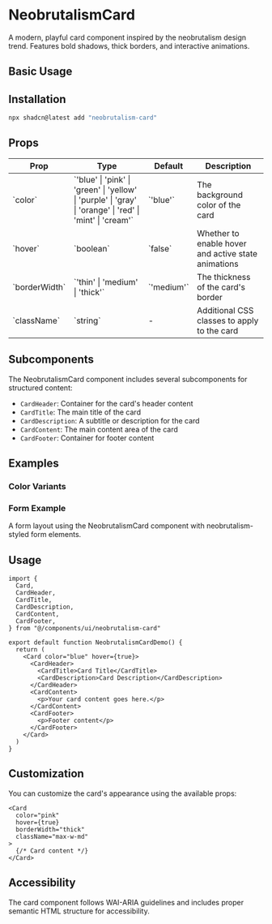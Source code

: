 # NeobrutalismCard

A modern, playful card component inspired by the neobrutalism design trend. Features bold shadows, thick borders, and interactive animations.

## Basic Usage

<ComponentTabs name="neobrutalism-card-basic" />

## Installation

```bash
npx shadcn@latest add "neobrutalism-card"
```

## Props

<div className="my-6 w-full overflow-y-auto">
  <table className="w-full">
    <thead>
      <tr className="m-0 border-t p-0 even:bg-muted">
        <th className="border px-4 py-2 text-left font-bold">Prop</th>
        <th className="border px-4 py-2 text-left font-bold">Type</th>
        <th className="border px-4 py-2 text-left font-bold">Default</th>
        <th className="border px-4 py-2 text-left font-bold">Description</th>
      </tr>
    </thead>
    <tbody>
      <tr className="m-0 border-t p-0 even:bg-muted">
        <td className="border px-4 py-2 text-left">`color`</td>
        <td className="border px-4 py-2 text-left">`'blue' | 'pink' | 'green' | 'yellow' | 'purple' | 'gray' | 'orange' | 'red' | 'mint' | 'cream'`</td>
        <td className="border px-4 py-2 text-left">`'blue'`</td>
        <td className="border px-4 py-2 text-left">The background color of the card</td>
      </tr>
      <tr className="m-0 border-t p-0 even:bg-muted">
        <td className="border px-4 py-2 text-left">`hover`</td>
        <td className="border px-4 py-2 text-left">`boolean`</td>
        <td className="border px-4 py-2 text-left">`false`</td>
        <td className="border px-4 py-2 text-left">Whether to enable hover and active state animations</td>
      </tr>
      <tr className="m-0 border-t p-0 even:bg-muted">
        <td className="border px-4 py-2 text-left">`borderWidth`</td>
        <td className="border px-4 py-2 text-left">`'thin' | 'medium' | 'thick'`</td>
        <td className="border px-4 py-2 text-left">`'medium'`</td>
        <td className="border px-4 py-2 text-left">The thickness of the card's border</td>
      </tr>
      <tr className="m-0 border-t p-0 even:bg-muted">
        <td className="border px-4 py-2 text-left">`className`</td>
        <td className="border px-4 py-2 text-left">`string`</td>
        <td className="border px-4 py-2 text-left">-</td>
        <td className="border px-4 py-2 text-left">Additional CSS classes to apply to the card</td>
      </tr>
    </tbody>
  </table>
</div>

## Subcomponents

The NeobrutalismCard component includes several subcomponents for structured content:

- `CardHeader`: Container for the card's header content
- `CardTitle`: The main title of the card
- `CardDescription`: A subtitle or description for the card
- `CardContent`: The main content area of the card
- `CardFooter`: Container for footer content

## Examples

### Color Variants

<ComponentTabs name="neobrutalism-card-color-variants" />

### Form Example

A form layout using the NeobrutalismCard component with neobrutalism-styled form elements.

<ComponentTabs name="neobrutalism-card-form" />

## Usage

```tsx
import {
  Card,
  CardHeader,
  CardTitle,
  CardDescription,
  CardContent,
  CardFooter,
} from "@/components/ui/neobrutalism-card"

export default function NeobrutalismCardDemo() {
  return (
    <Card color="blue" hover={true}>
      <CardHeader>
        <CardTitle>Card Title</CardTitle>
        <CardDescription>Card Description</CardDescription>
      </CardHeader>
      <CardContent>
        <p>Your card content goes here.</p>
      </CardContent>
      <CardFooter>
        <p>Footer content</p>
      </CardFooter>
    </Card>
  )
}
```

## Customization

You can customize the card's appearance using the available props:

```tsx
<Card 
  color="pink" 
  hover={true} 
  borderWidth="thick"
  className="max-w-md"
>
  {/* Card content */}
</Card>
```

## Accessibility

The card component follows WAI-ARIA guidelines and includes proper semantic HTML structure for accessibility.
